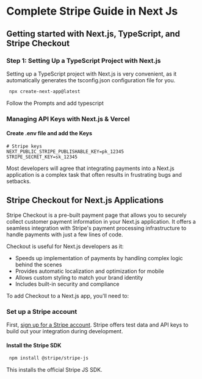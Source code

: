 # Complete Stripe Guide in Next Js

## Getting started with Next.js, TypeScript, and Stripe Checkout

### Step 1: Setting Up a TypeScript Project with Next.js

Setting up a TypeScript project with Next.js is very convenient, as it automatically generates the tsconfig.json configuration file for you.

```bash copy
 npx create-next-app@latest
```

Follow the Prompts and add typescript

### Managing API Keys with Next.js & Vercel

#### Create .env file and add the Keys

```
# Stripe keys
NEXT_PUBLIC_STRIPE_PUBLISHABLE_KEY=pk_12345
STRIPE_SECRET_KEY=sk_12345
```

Most developers will agree that integrating payments into a Next.js application is a complex task that often results in frustrating bugs and setbacks.

## Stripe Checkout for Next.js Applications

Stripe Checkout is a pre-built payment page that allows you to securely collect customer payment information in your Next.js application. It offers a seamless integration with Stripe's payment processing infrastructure to handle payments with just a few lines of code.

Checkout is useful for Next.js developers as it:

- Speeds up implementation of payments by handling complex logic behind the scenes
- Provides automatic localization and optimization for mobile
- Allows custom styling to match your brand identity
- Includes built-in security and compliance

To add Checkout to a Next.js app, you'll need to:

### Set up a Stripe account

First, [sign up for a Stripe account](https://stripe.com/signup). Stripe offers test data and API keys to build out your integration during development.

#### Install the Stripe SDK

```bash copy
 npm install @stripe/stripe-js
```

This installs the official Stripe JS SDK.
